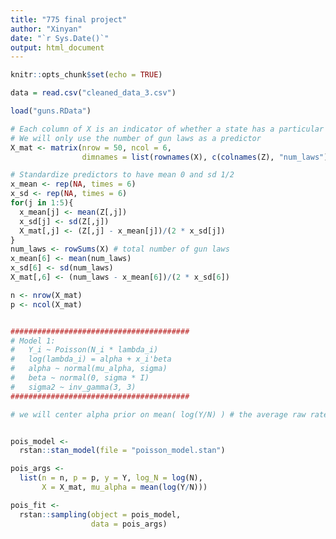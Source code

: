 ---
title: "775 final project"
author: "Xinyan"
date: "`r Sys.Date()`"
output: html_document
---

```{r setup, include=FALSE}
knitr::opts_chunk$set(echo = TRUE)
```


```{r}
data = read.csv("cleaned_data_3.csv")
```


```{r}
load("guns.RData")

# Each column of X is an indicator of whether a state has a particular type of gun law
# We will only use the number of gun laws as a predictor
X_mat <- matrix(nrow = 50, ncol = 6, 
                dimnames = list(rownames(X), c(colnames(Z), "num_laws")))

# Standardize predictors to have mean 0 and sd 1/2
x_mean <- rep(NA, times = 6)
x_sd <- rep(NA, times = 6)
for(j in 1:5){
  x_mean[j] <- mean(Z[,j])
  x_sd[j] <- sd(Z[,j])
  X_mat[,j] <- (Z[,j] - x_mean[j])/(2 * x_sd[j])
}
num_laws <- rowSums(X) # total number of gun laws
x_mean[6] <- mean(num_laws)
x_sd[6] <- sd(num_laws)
X_mat[,6] <- (num_laws - x_mean[6])/(2 * x_sd[6])

n <- nrow(X_mat)
p <- ncol(X_mat)


########################################
# Model 1: 
#   Y_i ~ Poisson(N_i * lambda_i)
#   log(lambda_i) = alpha + x_i'beta
#   alpha ~ normal(mu_alpha, sigma)
#   beta ~ normal(0, sigma * I)
#   sigma2 ~ inv_gamma(3, 3)
########################################

# we will center alpha prior on mean( log(Y/N) ) # the average raw rate


pois_model <-
  rstan::stan_model(file = "poisson_model.stan")

pois_args <-
  list(n = n, p = p, y = Y, log_N = log(N), 
       X = X_mat, mu_alpha = mean(log(Y/N)))

pois_fit <-
  rstan::sampling(object = pois_model,
                  data = pois_args)
```

